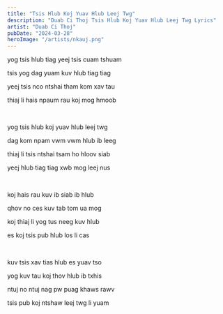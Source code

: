 ```yaml
---
title: "Tsis Hlub Koj Yuav Hlub Leej Twg"
description: "Duab Ci Thoj Tsis Hlub Koj Yuav Hlub Leej Twg Lyrics"
artist: "Duab Ci Thoj"
pubDate: "2024-03-28"
heroImage: "/artists/nkauj.png"
---
```


yog tsis hlub tiag yeej tsis cuam tshuam

tsis yog dag yuam kuv hlub tiag tiag

yeej tsis nco ntshai tham kom xav tau

thiaj li hais npaum rau koj mog hmoob

<br />

yog tsis hlub koj yuav hlub leej twg

dag kom npam vwm vwm hlub ib leeg

thiaj li tsis ntshai tsam ho hloov siab

yeej hlub tiag tiag xwb mog leej nus

<br />

koj hais rau kuv ib siab ib hlub

qhov no ces kuv tab tom ua mog

koj thiaj li yog tus neeg kuv hlub

es koj tsis pub hlub los li cas

<br />

kuv tsis xav tias hlub es yuav tso

yog kuv tau koj thov hlub ib txhis

ntuj no ntuj nag pw puag khaws rawv

tsis pub koj ntshaw leej twg li yuam

